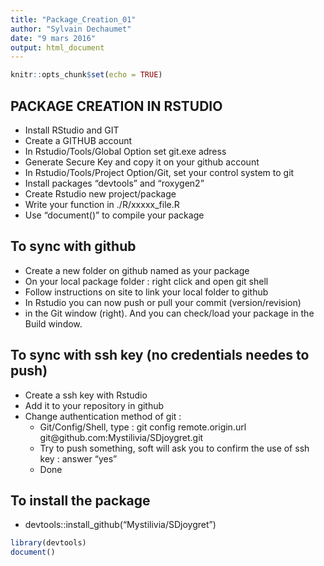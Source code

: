 ```yaml
---
title: "Package_Creation_01"
author: "Sylvain Dechaumet"
date: "9 mars 2016"
output: html_document
---
```


```r
knitr::opts_chunk$set(echo = TRUE)
```

## PACKAGE CREATION IN RSTUDIO
- Install RStudio and GIT
- Create a GITHUB account
- In Rstudio/Tools/Global Option set git.exe adress
- Generate Secure Key and copy it on your github account
- In Rstudio/Tools/Project Option/Git, set your control system to git
- Install packages "devtools" and "roxygen2"
- Create Rstudio new project/package
- Write your function in ./R/xxxxx_file.R
- Use "document()" to compile your package

## To sync with github
- Create a new folder on github named as your package
- On your local package folder : right click and open git shell
- Follow instructions on site to link your local folder to github
- In Rstudio you can now push or pull your commit (version/revision)
- in the Git window (right). And you can check/load your package in the Build window.

## To sync with ssh key (no credentials needes to push)
- Create a ssh key with Rstudio
- Add it to your repository in github
- Change authentication method of git :
  - Git/Config/Shell, type : git config remote.origin.url git@github.com:Mystilivia/SDjoygret.git
  - Try to push something, soft will ask you to confirm the use of ssh key : answer "yes"
  - Done

## To install the package
- devtools::install_github("Mystilivia/SDjoygret")

```r
library(devtools)
document()
```





